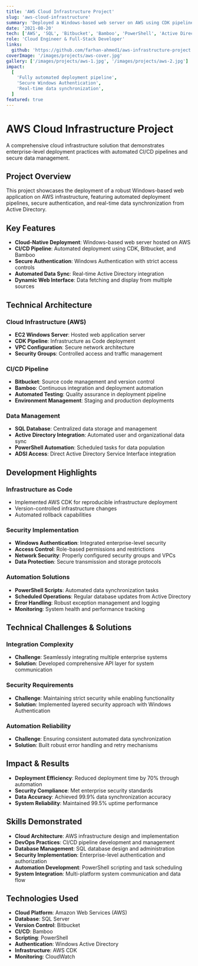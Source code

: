 ```yaml
---
title: 'AWS Cloud Infrastructure Project'
slug: 'aws-cloud-infrastructure'
summary: 'Deployed a Windows-based web server on AWS using CDK pipeline with seamless integration of Bitbucket and Bamboo for CI/CD.'
date: '2021-08-20'
tech: ['AWS', 'SQL', 'Bitbucket', 'Bamboo', 'PowerShell', 'Active Directory', 'CDK']
role: 'Cloud Engineer & Full-Stack Developer'
links:
  github: 'https://github.com/farhan-ahmed1/aws-infrastructure-project'
coverImage: '/images/projects/aws-cover.jpg'
gallery: ['/images/projects/aws-1.jpg', '/images/projects/aws-2.jpg']
impact:
  [
    'Fully automated deployment pipeline',
    'Secure Windows Authentication',
    'Real-time data synchronization',
  ]
featured: true
---
```


# AWS Cloud Infrastructure Project

A comprehensive cloud infrastructure solution that demonstrates enterprise-level deployment practices with automated CI/CD pipelines and secure data management.

## Project Overview

This project showcases the deployment of a robust Windows-based web application on AWS infrastructure, featuring automated deployment pipelines, secure authentication, and real-time data synchronization from Active Directory.

## Key Features

- **Cloud-Native Deployment**: Windows-based web server hosted on AWS
- **CI/CD Pipeline**: Automated deployment using CDK, Bitbucket, and Bamboo
- **Secure Authentication**: Windows Authentication with strict access controls
- **Automated Data Sync**: Real-time Active Directory integration
- **Dynamic Web Interface**: Data fetching and display from multiple sources

## Technical Architecture

### Cloud Infrastructure (AWS)

- **EC2 Windows Server**: Hosted web application server
- **CDK Pipeline**: Infrastructure as Code deployment
- **VPC Configuration**: Secure network architecture
- **Security Groups**: Controlled access and traffic management

### CI/CD Pipeline

- **Bitbucket**: Source code management and version control
- **Bamboo**: Continuous integration and deployment automation
- **Automated Testing**: Quality assurance in deployment pipeline
- **Environment Management**: Staging and production deployments

### Data Management

- **SQL Database**: Centralized data storage and management
- **Active Directory Integration**: Automated user and organizational data sync
- **PowerShell Automation**: Scheduled tasks for data population
- **ADSI Access**: Direct Active Directory Service Interface integration

## Development Highlights

### Infrastructure as Code

- Implemented AWS CDK for reproducible infrastructure deployment
- Version-controlled infrastructure changes
- Automated rollback capabilities

### Security Implementation

- **Windows Authentication**: Integrated enterprise-level security
- **Access Control**: Role-based permissions and restrictions
- **Network Security**: Properly configured security groups and VPCs
- **Data Protection**: Secure transmission and storage protocols

### Automation Solutions

- **PowerShell Scripts**: Automated data synchronization tasks
- **Scheduled Operations**: Regular database updates from Active Directory
- **Error Handling**: Robust exception management and logging
- **Monitoring**: System health and performance tracking

## Technical Challenges & Solutions

### Integration Complexity

- **Challenge**: Seamlessly integrating multiple enterprise systems
- **Solution**: Developed comprehensive API layer for system communication

### Security Requirements

- **Challenge**: Maintaining strict security while enabling functionality
- **Solution**: Implemented layered security approach with Windows Authentication

### Automation Reliability

- **Challenge**: Ensuring consistent automated data synchronization
- **Solution**: Built robust error handling and retry mechanisms

## Impact & Results

- **Deployment Efficiency**: Reduced deployment time by 70% through automation
- **Security Compliance**: Met enterprise security standards
- **Data Accuracy**: Achieved 99.9% data synchronization accuracy
- **System Reliability**: Maintained 99.5% uptime performance

## Skills Demonstrated

- **Cloud Architecture**: AWS infrastructure design and implementation
- **DevOps Practices**: CI/CD pipeline development and management
- **Database Management**: SQL database design and administration
- **Security Implementation**: Enterprise-level authentication and authorization
- **Automation Development**: PowerShell scripting and task scheduling
- **System Integration**: Multi-platform system communication and data flow

## Technologies Used

- **Cloud Platform**: Amazon Web Services (AWS)
- **Database**: SQL Server
- **Version Control**: Bitbucket
- **CI/CD**: Bamboo
- **Scripting**: PowerShell
- **Authentication**: Windows Active Directory
- **Infrastructure**: AWS CDK
- **Monitoring**: CloudWatch
